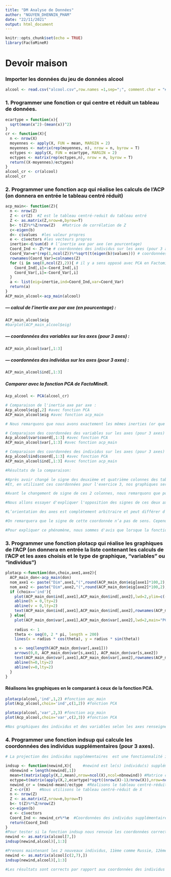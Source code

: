 ```yaml
---
title: "DM Analyse de Données"
author: "NGUYEN_DHENNIN_PHAM"
date: "22/11/2021"
output: html_document
---
```


```r
knitr::opts_chunk$set(echo = TRUE)
library(FactoMineR)
```
# Devoir maison
### Importer les données du jeu de données alcool
```r
alcool <- read.csv("alcool.csv",row.names =1,sep=";", comment.char = "#",stringsAsFactors = TRUE)
```

### 1. Programmer une fonction cr qui centre et réduit un tableau de données.
```r
ecartype = function(x){
  sqrt(mean(x^2)-(mean(x))^2)
}
cr <- function(X){
  n <- nrow(X)
  moyennes <- apply(X, FUN = mean, MARGIN = 2)
  moyennes <- matrix(rep(moyennes, n), nrow = n, byrow = T)
  ectypes <- apply(X, FUN = ecartype, MARGIN = 2)
  ectypes <- matrix(rep(ectypes,n), nrow = n, byrow = T)
  return((X-moyennes)/ectypes)
}
alcool_cr <- cr(alcool)
alcool_cr

```

### 2. Programmer une fonction acp qui réalise les calculs de l’ACP (on donnera en entrée le tableau centré réduit)
```r
acp_main<- function(Z){
  n <- nrow(Z)
  Z <- cr(Z)  #Z est le tableau centré-reduit du tableau entré
  Z <- as.matrix(Z,nrow=n,byrow=T)
  b<- t(Z)%*%Z/nrow(Z)   #Matrice de corrélation de Z
  c<-eigen(b)
  d<- c$values  #les valeur propres
  e <- c$vectors #les vecteurs propres
  inertie<-d/sum(d) # l’inertie axe par axe (en pourcentage)
  Coord_Ind <- Z%*%e # coordonnées des individus sur les axes (pour 3 axes)
  Coord_Var=e*(rep(1,ncol(Z))%*%sqrt(t(eigen(b)$values))) # coordonnées des variables sur les axes (pour 3 axes)
  rownames(Coord_Var)=colnames(Z)
  for (i in seq(0,ncol(Z),2)){ # il y a sens opposé avec PCA en FactomineR au colonne 2 et 4 donc, nous changeons les signes, nous expliquerons en détail dans la comparaison avec les résultats de l'ACP 
    Coord_Ind[,i]=-Coord_Ind[,i]
    Coord_Var[,i]=-Coord_Var[,i]
  }
  a <- list(eig=inertie,ind=Coord_Ind,var=Coord_Var)
  return(a)
}
ACP_main_alcool<-acp_main(alcool)
```
##### — calcul de l’inertie axe par axe (en pourcentage) :
```r
ACP_main_alcool$eig
#barplot(ACP_main_alcool$eig)
```

##### — coordonnées des variables sur les axes (pour 3 axes) :
```r
ACP_main_alcool$var[,1:3]
```

##### — coordonnées des individus sur les axes (pour 3 axes) :
```r
ACP_main_alcool$ind[,1:3]
```
##### Comparer avec la fonction PCA de FactoMineR.
```r
Acp_alcool <- PCA(alcool_cr)
```

```r
# Comparaison de l'inertie axe par axe : 
Acp_alcool$eig[,2] #avec fonction PCA
ACP_main_alcool$eig #avec fonction acp_main

# Nous remarquons que nous avons exactement les mêmes inerties (or que PCA est en % et nous les pourcentages sont sous format décimal).
```

```r
# Comparaison des coordonnées des variables sur les axes (pour 3 axes) :
Acp_alcool$var$coord[,1:3] #avec fonction PCA
ACP_main_alcool$var[,1:3] #avec fonction acp_main

# Comparaison des coordonnées des individus sur les axes (pour 3 axes) :
Acp_alcool$ind$coord[,1:3] #avec fonction PCA
ACP_main_alcool$ind[,1:3] #avec fonction acp_main

#Résultats de la comparaison:

#Après avoir changé le signe des deuxième et quatrième colonnes des tableaux coordonnées des individus et des variables, nous avons le même résultat par rapport aux coordonnées de la fonction PCA. Mais, ce changement de signe n'est pas forcément nécessaire, nous le faisons juste pour obtenir le même résultat qu'avec la fonction PCA. 
#Et, en utilisant ces coordonnées pour l'exercice 3, nos graphiques seront exactement les mêmes que ceux de la fonction PCA, ce qui facilite l'évaluation de nos fonctions.

#Avant le changement de signe de ces 2 colonnes, nous remarquons que pour les coordonnées des individus et des variables, les axes 1,3 et 5 sont identiques, cepedendant, pour l'axe 2 et 4, les valeurs sont de signe opposé mais de même valeur.

#Nous allons essayer d'expliquer l'opposition des signes de ces deux axes entre nos résultats de la fonction PCA et de la fonction acp_main crée, et si cela a une incidence. 

#L’orientation des axes est complètement arbitraire et peut différer d’un logiciel à l’autre. Ainsi, le signe opposé des coordonnées des individus (i.e des variables) sur l'axe 2 et 4 n’a donc pas de réelle signification. 

#On remarquera que le signe de cette coordonnée n’a pas de sens. Cependant, si deux individus (i.e variables) ont des coordonnées de signe opposé, nous pouvons interpréter cela en disant qu’ils s’opposent sur cet axe.

#Pour expliquer ce phénomène, nous sommes d'avis que lorsque la fonction PCA calcule les vecteurs propres de la matrice de corrélation, elle donne les vecteurs propres de signe opposé, donc le changement de signe correspond à notre différence sur l'axe 2 et 4 pour les coordonnées des variables et des individus.
```

### 3. Programmer une fonction plotacp qui réalise les graphiques de l’ACP (on donnera en entrée la liste contenant les calculs de l’ACP et les axes choisis et le type de graphique, “variables” ou “individus”)
```r
plotacp <-function(don,choix,axe1,axe2){
  ACP_main_don<-acp_main(don)
  nom_axe1 <- paste("Dim",axe1,"(",round(ACP_main_don$eig[axe1]*100,2),"%)",sep=" ")
  nom_axe2 <- paste("Dim",axe2,"(",round(ACP_main_don$eig[axe2]*100,2),"%)",sep=" ")
  if (choix=='ind'){
    plot(ACP_main_don$ind[,axe1],ACP_main_don$ind[,axe2],lwd=2,ylim=c(-4.5,3),main="PCA graph of individuals",xlab=nom_axe1,ylab=nom_axe2)
    abline(h = 0,lty=2)
    abline(v = 0,lty=2)
    text(ACP_main_don$ind[,axe1],ACP_main_don$ind[,axe2],rownames(ACP_main_don$ind),pos=1)
  } else{
    plot(ACP_main_don$var[,axe1],ACP_main_don$var[,axe2],lwd=2,main="PCA graph of variables",xlab=nom_axe1,ylab=nom_axe2,xlim=c(-1,1),ylim=c(-1,1),pch=16,asp=1)
    
    radius <- 1
    theta <- seq(0, 2 * pi, length = 200)
    lines(x = radius * cos(theta), y = radius * sin(theta))

    s <- seq(length(ACP_main_don$var[,axe1])) 
    arrows(0,0, ACP_main_don$var[s,axe1], ACP_main_don$var[s,axe2])
    text(ACP_main_don$var[,axe1],ACP_main_don$var[,axe2],rownames(ACP_main_don$var),pos=4)
    abline(h=0,lty=2)
    abline(v=0,lty=2)
  }
}
```

#### Réalisons les graphiques en le comparant à ceux de la fonction PCA.
```r
plotacp(alcool,'ind',1,2) #fonction apc_main
plot(Acp_alcool,choix='ind',c(1,2)) #fonction PCA

plotacp(alcool,'var',2,3) #fonction acp_main
plot(Acp_alcool,choix='var',c(2,3)) #fonction PCA

#Nos graphiques des individus et des variables selon les axes renseignés sont identiques à ceux affichés par la fonction PCA.
```


### 4. Programmer une fonction indsup qui calcule les coordonnées des individus supplémentaires (pour 3 axes).
```r
# La projection des individus supplémentaires  est une fonctionnalité importante de l’analyse en composantes principales. L’objectif est de positionner de nouveaux individus par rapport à ceux  qui ont contribué à la construction du repère factoriel.

indsup <- function(newind,X){     #newind est le(s) individu(s) supplémetaire(s), X est le tableau initial
  nbnewind = length(newind[,1])   
  mean=t(matrix(apply(X,2,mean),nrow=ncol(X),ncol=nbnewind)) #Matrice concernant les moyennes des colonnes de l'ancien tableau X, avec la dimension identique à la matrice newind. Elle nous aidera à créer un tableau centré réduit de newind.
  ectype=t(matrix(apply(X,2,ecartype)*sqrt((nrow(X)-1)/nrow(X)),nrow=ncol(X),ncol=nbnewind)) #identiquement avec ecartype
  newind_cr = (newind-mean)/ectype  #Réalisons le tableau centré-réduite pour les individus supplémetaires
  Z <-cr(X)    #Nous utilisons le tableau centré-réduit de X 
  n <- nrow(Z)
  Z <- as.matrix(Z,nrow=n,byrow=T)
  b<- t(Z)%*%Z/nrow(Z) 
  c<-eigen(b)
  e <- c$vectors 
  Coord_Ind <- newind_cr%*%e  #Coordonnées des individus supplémentaires, sur nos anciens axes.
  return(Coord_Ind)
}
#Pour tester si la fonction indsup nous renvoie les coordonnées correctes, nous prenons le 11ème individu (supplémetaire) comme le 7ème individu du tableau alcool: Russie.
newind <- as.matrix(alcool[7,])
indsup(newind,alcool)[,1:3] 

#Prenons maintenant les 2 nouveaux individus, 11ème comme Russie, 12ème comme Italy.
newind <- as.matrix(alcool[c(2,7),])
indsup(newind,alcool)[,1:3]

#Les résultats sont corrects par rapport aux coordonnées des individus précédentes (par l'ACP ou par acp_main() ), les nouvelles coordonnées sont toutes correctes.
```











